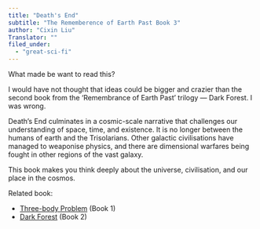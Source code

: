 ```yaml
---
title: "Death's End"
subtitle: "The Rememberence of Earth Past Book 3"
author: "Cixin Liu"
Translator: ""
filed_under:
  - "great-sci-fi"
---
```


What made be want to read this?

I would have not thought that ideas could be bigger and crazier than the second book from the ‘Remembrance of Earth Past’ trilogy — Dark Forest. I was wrong. 

Death’s End culminates in a cosmic-scale narrative that challenges our understanding of space, time, and existence. It is no longer between the humans of earth and the Trisolarians. Other galactic civilisations have managed to weaponise physics, and there are dimensional warfares being fought in other regions of the vast galaxy.

This book makes you think deeply about the universe, civilisation, and our place in the cosmos.

Related book:
- [Three-body Problem](/bookshelf/cixin-liu-the-tree-body-problem) (Book 1)
- [Dark Forest](/bookshelf/cixin-liu-dark-forest) (Book 2)
